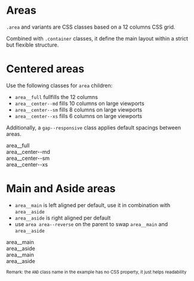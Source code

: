 
<Meta
  title="Layouts/Areas"
/>

# Areas

`.area` and variants are CSS classes based on a 12 columns CSS grid. 

Combined with `.container` classes, it define the main layout within a strict but flexible structure. 

# Centered areas

Use the following classes for `area` children:
- `area__full` fullfills the 12 columns
- `area__center--md` fills 10 columns on large viewports 
- `area__center--sm` fills 8 columns on large viewports
- `area__center--xs` fills 6 columns on large viewports 

Additionally, a `gap--responsive` class applies default spacings between areas.

<Canvas className="storybook-demo-grid">
  <section>
    <div class="container AND area gap--responsive">
      <div class="area__full">area__full</div>
      <div class="area__center--md">area__center--md</div>
      <div class="area__center--sm">area__center--sm</div>
      <div class="area__center--xs">area__center--xs</div>
    </div>
  </section>
</Canvas>

# Main and Aside areas

- `area__main` is left aligned per default, use it in combination with `area__aside` 
- `area__aside` is right aligned per default
- use `area area--reverse` on the parent to swap `area__main` and `area__aside`

<Canvas className="storybook-demo-grid">
  <section>
    <div class="container AND area gap--responsive">
      <div class="area__main">area__main</div>
      <div class="area__aside">area__aside</div>
    </div>
  </section>
</Canvas>

<Canvas className="storybook-demo-grid">
  <section>
    <div class="container AND area area--reverse gap--responsive">
      <div class="area__main">area__main</div>
      <div class="area__aside">area__aside</div>
    </div>
  </section>
</Canvas>

<sup>Remark: the `AND` class name in the example has no CSS property, it just helps readability</sup>


